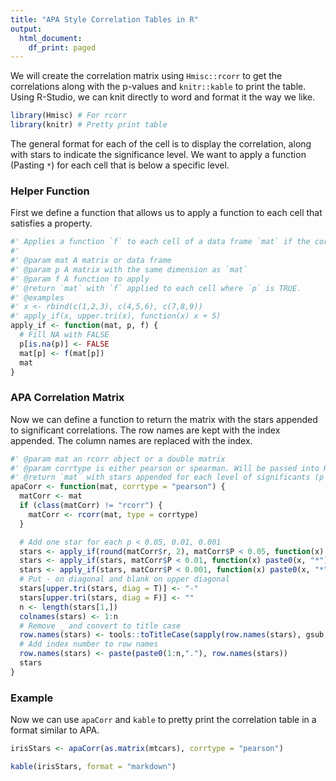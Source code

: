 ```yaml
---
title: "APA Style Correlation Tables in R"
output:
  html_document:
    df_print: paged
---
```


We will create the correlation matrix using `Hmisc::rcorr` to get the correlations along with the p-values and `knitr::kable` to print the table.
Using R-Studio, we can knit directly to word and format it the way we like.
```r
library(Hmisc) # For rcorr
library(knitr) # Pretty print table
```

The general format for each of the cell is to display the correlation, along with stars to indicate the significance level.
We want to apply a function (Pasting `*`) for each cell that is below a specific level.

### Helper Function
First we define a function that allows us to apply a function to each cell that satisfies a property.
```r
#' Applies a function `f` to each cell of a data frame `mat` if the corresponding cell in `p` is TRUE
#'
#' @param mat A matrix or data frame
#' @param p A matrix with the same dimension as `mat`
#' @param f A function to apply
#' @return `mat` with `f` applied to each cell where `p` is TRUE.
#' @examples
#' x <- rbind(c(1,2,3), c(4,5,6), c(7,8,9))
#' apply_if(x, upper.tri(x), function(x) x + 5)
apply_if <- function(mat, p, f) {
  # Fill NA with FALSE
  p[is.na(p)] <- FALSE
  mat[p] <- f(mat[p])
  mat
}
```

### APA Correlation Matrix
Now we can define a function to return the matrix with the stars appended to significant correlations.
The row names are kept with the index appended.
The column names are replaced with the index.
```r
#' @param mat an rcorr object or a double matrix
#' @param corrtype is either pearson or spearman. Will be passed into Hmsic::rcorr if mat is not already an rcorr object
#' @return `mat` with stars appended for each level of significants (p < 0.05, p < 0.01, p < 0.001)
apaCorr <- function(mat, corrtype = "pearson") {
  matCorr <- mat
  if (class(matCorr) != "rcorr") {
    matCorr <- rcorr(mat, type = corrtype)
  }

  # Add one star for each p < 0.05, 0.01, 0.001
  stars <- apply_if(round(matCorr$r, 2), matCorr$P < 0.05, function(x) paste0(x, "*"))
  stars <- apply_if(stars, matCorr$P < 0.01, function(x) paste0(x, "*"))
  stars <- apply_if(stars, matCorr$P < 0.001, function(x) paste0(x, "*"))
  # Put - on diagonal and blank on upper diagonal
  stars[upper.tri(stars, diag = T)] <- "-"
  stars[upper.tri(stars, diag = F)] <- ""
  n <- length(stars[1,])
  colnames(stars) <- 1:n
  # Remove _ and convert to title case
  row.names(stars) <- tools::toTitleCase(sapply(row.names(stars), gsub, pattern="_", replacement = " "))
  # Add index number to row names
  row.names(stars) <- paste(paste0(1:n,"."), row.names(stars))
  stars
}
```

### Example
Now we can use `apaCorr` and `kable` to pretty print the correlation table in a format similar to APA.
```r
irisStars <- apaCorr(as.matrix(mtcars), corrtype = "pearson")

kable(irisStars, format = "markdown")
```


